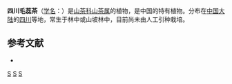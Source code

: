 {{Speciesbox 
| taxon = Camellia lawii
| authority =  Sealy
}}

'''四川毛蕊茶'''（[[学名|学名]]：{{lang|la|''Camellia lawii''}}）是[[山茶科|山茶科]][[山茶属|山茶属]]的植物，是中国的特有植物。分布在[[中国大陆|中国大陆]]的[[四川|四川]]等地，常生于林中或山坡林中，目前尚未由人工引种栽培。

== 参考文献 ==
<div class="references-small">
* {{cite web| url =http://www.bioinfo.cn/db05/KmzwSpecies.php?action=view&id=22203| title =四川毛蕊茶| work =《中国高等植物数据库全库》| publisher =中国科学院微生物研究所| author =昆明植物研究所| accessdate =2009-02-25| archive-date =2016-03-05| archive-url =https://web.archive.org/web/20160305065853/http://www.bioinfo.cn/db05/KmzwSpecies.php?action=view&id=22203| dead-url =yes}}
</div>
{{Taxonbar|from=Q10924854}}

[[Category:山茶属|S]]
[[Category:中國特有植物|S]]
[[Category:四川植物|S]]